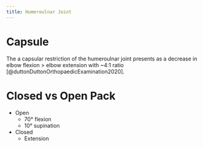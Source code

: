 ```yaml
---
title: Humeroulnar Joint
---
```


# Capsule

The a capsular restriction of the humeroulnar joint presents as a decrease in elbow flexion > elbow extension with ~4:1 ratio [@duttonDuttonOrthopaedicExamination2020].

# Closed vs Open Pack

- Open
    - 70&deg; flexion
    - 10&deg; supination
- Closed
    - Extension